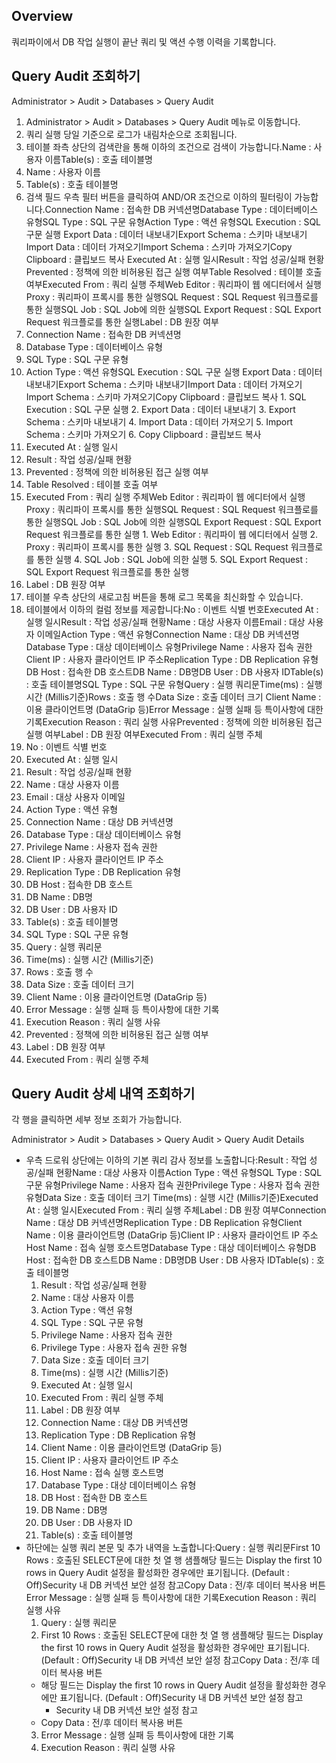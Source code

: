## Overview
쿼리파이에서 DB 작업 실행이 끝난 쿼리 및 액션 수행 이력을 기록합니다.

## Query Audit 조회하기
Administrator &gt; Audit &gt; Databases &gt; Query Audit

1. Administrator > Audit > Databases > Query Audit 메뉴로 이동합니다.
2. 쿼리 실행 당일 기준으로 로그가 내림차순으로 조회됩니다.
3. 테이블 좌측 상단의 검색란을 통해 이하의 조건으로 검색이 가능합니다.Name : 사용자 이름Table(s) : 호출 테이블명
  1. Name : 사용자 이름
  2. Table(s) : 호출 테이블명
4. 검색 필드 우측 필터 버튼을 클릭하여 AND/OR 조건으로 이하의 필터링이 가능합니다.Connection Name : 접속한 DB 커넥션명Database Type : 데이터베이스 유형SQL Type : SQL 구문 유형Action Type : 액션 유형SQL Execution : SQL 구문 실행 Export Data : 데이터 내보내기Export Schema : 스키마 내보내기Import Data : 데이터 가져오기Import Schema : 스키마 가져오기Copy Clipboard : 클립보드 복사 Executed At : 실행 일시Result : 작업 성공/실패 현황Prevented : 정책에 의한 비허용된 접근 실행 여부Table Resolved : 테이블 호출 여부Executed From : 쿼리 실행 주체Web Editor : 쿼리파이 웹 에디터에서 실행Proxy : 쿼리파이 프록시를 통한 실행SQL Request : SQL Request 워크플로를 통한 실행SQL Job : SQL Job에 의한 실행SQL Export Request : SQL Export Request 워크플로를 통한 실행Label : DB 원장 여부
  1. Connection Name : 접속한 DB 커넥션명
  2. Database Type : 데이터베이스 유형
  3. SQL Type : SQL 구문 유형
  4. Action Type : 액션 유형SQL Execution : SQL 구문 실행 Export Data : 데이터 내보내기Export Schema : 스키마 내보내기Import Data : 데이터 가져오기Import Schema : 스키마 가져오기Copy Clipboard : 클립보드 복사
    1. SQL Execution : SQL 구문 실행
    2. Export Data : 데이터 내보내기
    3. Export Schema : 스키마 내보내기
    4. Import Data : 데이터 가져오기
    5. Import Schema : 스키마 가져오기
    6. Copy Clipboard : 클립보드 복사
  5. Executed At : 실행 일시
  6. Result : 작업 성공/실패 현황
  7. Prevented : 정책에 의한 비허용된 접근 실행 여부
  8. Table Resolved : 테이블 호출 여부
  9. Executed From : 쿼리 실행 주체Web Editor : 쿼리파이 웹 에디터에서 실행Proxy : 쿼리파이 프록시를 통한 실행SQL Request : SQL Request 워크플로를 통한 실행SQL Job : SQL Job에 의한 실행SQL Export Request : SQL Export Request 워크플로를 통한 실행
    1. Web Editor : 쿼리파이 웹 에디터에서 실행
    2. Proxy : 쿼리파이 프록시를 통한 실행
    3. SQL Request : SQL Request 워크플로를 통한 실행
    4. SQL Job : SQL Job에 의한 실행
    5. SQL Export Request : SQL Export Request 워크플로를 통한 실행
  10. Label : DB 원장 여부
5. 테이블 우측 상단의 새로고침 버튼을 통해 로그 목록을 최신화할 수 있습니다.
6. 테이블에서 이하의 컬럼 정보를 제공합니다:No : 이벤트 식별 번호Executed At : 실행 일시Result : 작업 성공/실패 현황Name : 대상 사용자 이름Email : 대상 사용자 이메일Action Type : 액션 유형Connection Name : 대상 DB 커넥션명Database Type : 대상 데이터베이스 유형Privilege Name : 사용자 접속 권한Client IP : 사용자 클라이언트 IP 주소Replication Type : DB Replication 유형DB Host : 접속한 DB 호스트DB Name : DB명DB User : DB 사용자 IDTable(s) : 호출 테이블명SQL Type : SQL 구문 유형Query : 실행 쿼리문Time(ms) : 실행 시간 (Millis기준)Rows : 호출 행 수Data Size : 호출 데이터 크기 Client Name : 이용 클라이언트명 (DataGrip 등)Error Message : 실행 실패 등 특이사항에 대한 기록Execution Reason : 쿼리 실행 사유Prevented : 정책에 의한 비허용된 접근 실행 여부Label : DB 원장 여부Executed From : 쿼리 실행 주체
  1. No : 이벤트 식별 번호
  2. Executed At : 실행 일시
  3. Result : 작업 성공/실패 현황
  4. Name : 대상 사용자 이름
  5. Email : 대상 사용자 이메일
  6. Action Type : 액션 유형
  7. Connection Name : 대상 DB 커넥션명
  8. Database Type : 대상 데이터베이스 유형
  9. Privilege Name : 사용자 접속 권한
  10. Client IP : 사용자 클라이언트 IP 주소
  11. Replication Type : DB Replication 유형
  12. DB Host : 접속한 DB 호스트
  13. DB Name : DB명
  14. DB User : DB 사용자 ID
  15. Table(s) : 호출 테이블명
  16. SQL Type : SQL 구문 유형
  17. Query : 실행 쿼리문
  18. Time(ms) : 실행 시간 (Millis기준)
  19. Rows : 호출 행 수
  20. Data Size : 호출 데이터 크기
  21. Client Name : 이용 클라이언트명 (DataGrip 등)
  22. Error Message : 실행 실패 등 특이사항에 대한 기록
  23. Execution Reason : 쿼리 실행 사유
  24. Prevented : 정책에 의한 비허용된 접근 실행 여부
  25. Label : DB 원장 여부
  26. Executed From : 쿼리 실행 주체

## Query Audit 상세 내역 조회하기
각 행을 클릭하면 세부 정보 조회가 가능합니다.

Administrator &gt; Audit &gt; Databases &gt; Query Audit &gt; Query Audit Details

* 우측 드로워 상단에는 이하의 기본 쿼리 감사 정보를 노출합니다:Result : 작업 성공/실패 현황Name : 대상 사용자 이름Action Type : 액션 유형SQL Type : SQL 구문 유형Privilege Name : 사용자 접속 권한Privilege Type : 사용자 접속 권한 유형Data Size : 호출 데이터 크기 Time(ms) : 실행 시간 (Millis기준)Executed At : 실행 일시Executed From : 쿼리 실행 주체Label : DB 원장 여부Connection Name : 대상 DB 커넥션명Replication Type : DB Replication 유형Client Name : 이용 클라이언트명 (DataGrip 등)Client IP : 사용자 클라이언트 IP 주소Host Name : 접속 실행 호스트명Database Type : 대상 데이터베이스 유형DB Host : 접속한 DB 호스트DB Name : DB명DB User : DB 사용자 IDTable(s) : 호출 테이블명
  1. Result : 작업 성공/실패 현황
  2. Name : 대상 사용자 이름
  3. Action Type : 액션 유형
  4. SQL Type : SQL 구문 유형
  5. Privilege Name : 사용자 접속 권한
  6. Privilege Type : 사용자 접속 권한 유형
  7. Data Size : 호출 데이터 크기
  8. Time(ms) : 실행 시간 (Millis기준)
  9. Executed At : 실행 일시
  10. Executed From : 쿼리 실행 주체
  11. Label : DB 원장 여부
  12. Connection Name : 대상 DB 커넥션명
  13. Replication Type : DB Replication 유형
  14. Client Name : 이용 클라이언트명 (DataGrip 등)
  15. Client IP : 사용자 클라이언트 IP 주소
  16. Host Name : 접속 실행 호스트명
  17. Database Type : 대상 데이터베이스 유형
  18. DB Host : 접속한 DB 호스트
  19. DB Name : DB명
  20. DB User : DB 사용자 ID
  21. Table(s) : 호출 테이블명
* 하단에는 실행 쿼리 본문 및 추가 내역을 노출합니다:Query : 실행 쿼리문First 10 Rows : 호출된 SELECT문에 대한 첫 열 행 샘플해당 필드는 Display the first 10 rows in Query Audit 설정을 활성화한 경우에만 표기됩니다. (Default : Off)Security 내 DB 커넥션 보안 설정 참고Copy Data : 전/후 데이터 복사용 버튼Error Message : 실행 실패 등 특이사항에 대한 기록Execution Reason : 쿼리 실행 사유
  1. Query : 실행 쿼리문
  2. First 10 Rows : 호출된 SELECT문에 대한 첫 열 행 샘플해당 필드는 Display the first 10 rows in Query Audit 설정을 활성화한 경우에만 표기됩니다. (Default : Off)Security 내 DB 커넥션 보안 설정 참고Copy Data : 전/후 데이터 복사용 버튼
    * 해당 필드는 Display the first 10 rows in Query Audit 설정을 활성화한 경우에만 표기됩니다. (Default : Off)Security 내 DB 커넥션 보안 설정 참고
      * Security 내 DB 커넥션 보안 설정 참고
    * Copy Data : 전/후 데이터 복사용 버튼
  3. Error Message : 실행 실패 등 특이사항에 대한 기록
  4. Execution Reason : 쿼리 실행 사유
